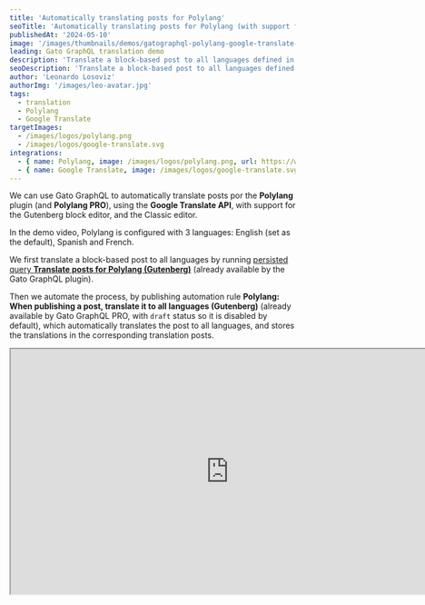 ```yaml
---
title: 'Automatically translating posts for Polylang'
seoTitle: 'Automatically translating posts for Polylang (with support for the Gutenberg block editor) via the Google Translate API using Gato GraphQL'
publishedAt: '2024-05-10'
image: '/images/thumbnails/demos/gatographql-polylang-google-translate-wordpress.png'
leading: Gato GraphQL translation demo
description: 'Translate a block-based post to all languages defined in the Polylang settings, and store those translations in the corresponding posts, using a Gato GraphQL automation.'
seoDescription: 'Translate a block-based post to all languages defined in the Polylang settings, and store those translations in the corresponding posts, using a Gato GraphQL automation that connects to the Google Translate API.'
author: 'Leonardo Losoviz'
authorImg: '/images/leo-avatar.jpg'
tags:
  - translation
  - Polylang
  - Google Translate
targetImages:
  - /images/logos/polylang.png
  - /images/logos/google-translate.svg
integrations: 
  - { name: Polylang, image: /images/logos/polylang.png, url: https://wordpress.org/plugins/polylang/ }
  - { name: Google Translate, image: /images/logos/google-translate.svg, url: https://cloud.google.com/translate/ }
---
```


We can use Gato GraphQL to automatically translate posts por the **Polylang** plugin (and **Polylang PRO**), using the **Google Translate API**, with support for the Gutenberg block editor, and the Classic editor.

In the demo video, Polylang is configured with 3 languages: English (set as the default), Spanish and French.

We first translate a block-based post to all languages by running [persisted query **Translate posts for Polylang (Gutenberg)**](/library/translate-posts-for-polylang-gutenberg) (already available by the Gato GraphQL plugin).

Then we automate the process, by publishing automation rule **Polylang: When publishing a post, translate it to all languages (Gutenberg)** (already available by Gato GraphQL PRO, with `draft` status so it is disabled by default), which automatically translates the post to all languages, and stores the translations in the corresponding translation posts.

<div className="aspect-video lg:-ml-32 lg:-mr-32">
  <iframe
    className="w-full h-full"
    src="https://www.youtube.com/embed/uPbGVDLB9Lg"
    title="Automatically translating posts for Polylang"
    width="768"
    height="432"
    allow="accelerometer; autoplay; clipboard-write; encrypted-media; gyroscope; picture-in-picture; web-share"
    allowFullScreen
  >
  </iframe>
</div>
